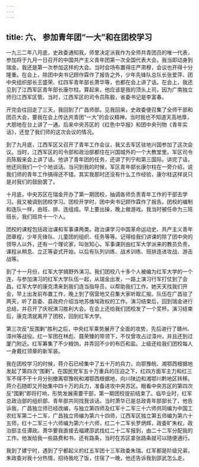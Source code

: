 ```yaml
---
---
---
```

title: 六、 参加青年团“一大”和在团校学习
---



一九三二年八月底，史政委通知我，师里决定派我作为全师共青团员的唯一代表，参加将于九月一日召开的中国共产主义青年团第一次全国代表大会。我当即动身到瑞金。我还是第一次参加这样的大会。当时会场布置得庄严肃穆，会议也开得十分隆重。在会上，除团中央书记顾作霖作了报告之外，少年先锋队总队长张爱萍、团中央组织部长王盛荣、红四军青年部长萧华等，也都在会上讲了话。在会上，我还见到了江西军区青年部长康尔柱。算起来，他应该是我的顶头上司，因为广南独立师归江西军区管。当时，江西军区的司令员陈毅，省委书记是李富春。

开完会往回走了三天，我回到了广昌师部。见我回来，史政委便召集了全师干部和团员大会，要我在会上传达共青团“一大”的会议精神。当时我也不知道天高地厚，大胆地在台上讲了一通。后来中央苏区的《红色中华报》和团中央刊物《青年实话》，还登了我们师的这次会议的情况。

到了九月底，江西军区又召开了青年工作会议，我又去军区驻地兴国参加了这次会议。当时，江西军区的司令部和政治部都住在兴国城外的一个大教堂里。军区司令员陈毅来会上讲了话。他讲了青年团的任务，还讲了列宁和第三国际。讲完了话，他还同我们一个个地谈话。当问到我的时候，军区青年部长康尔柱在一旁介绍，说我们师的青年工作搞得还不错。其实我那时还没有什么工作经验，康尔柱这样说只是对我们的鼓励罢了。

十月底，中央苏区在瑞金开办了第一期团校，抽调各师负责青年工作的干部去学习。我又被调到团校学习。团校开学时，团中央书记顾作霖作了报告。团校的编制和连队一样，由班、排、连组成。早上要出操，晚上做游戏。我当时被任命为三班班长，我们班共十一个人。

团校的课程包括政治课和军事课两类。政治课学习中国革命运动史、共产主义青年团章程，少年先锋队、儿童团的组织、任务等等。记得给我们讲课的除了团中央的领导人以外，还有一个理论家，叫张知心。军事课则由红军大学派来的教员负责，课程从稍息、立正等姿式开始，以后有队列训练、战术训练、班排连进攻战、游击战等。

到了十一月份，红军大学搞野外演习。我们团校八十多个人被编为红军大学的一个连，与参加演习的红军大学队伍一起，从瑞金出发，一路上演习行军打仗到了会昌。红军大学的康克清来到我们连当指导员，以帮助我们工作。她天天找我们开会，早上出发前布置工作，晚上到了宿营地又召集大家听取汇报。队伍在广昌驻了两天，听了县委、县政府介绍当地苏维埃政权的工作。演习结束后，回到瑞金进行总结，并召开了庆祝演习胜利大会。在会上还给我们团校发了一个奖杯。演习结束后，康克清就离开了团校，回到红军大学。

第三次反"反围剿"胜利之后，中央红军乘势展开了全面的攻势，先后进行了赣州、漳州等战役。红一军团在林彪、聂荣臻的带领下，不仅曾攻占过漳州，并且还到过厦门附近。红军筹集了不少粮饷，并弄回不少的布匹和盐。上级还给我们团校每人一身戴红领章的新军装。

我在团校学习的时候，蒋介石已经集中了五十万的兵力，向鄂豫皖、湘鄂西根据地发起了第四次“围剿”。在国民党军五十万重兵的压迫之下，红四方面军主力和红三军不得不于十月分别撤离鄂豫皖和湘鄂西根据地，向川陕边和湘鄂川黔地区转移。蒋介石随即又开始集中四十万的兵力，准备进攻中央苏区。眼看中央苏区的第四次反“围剿”即将打响，形势发展需要干部，第一期团校提前结束了。临毕业时，红军总政治部的组织部、青年部共同找我谈话。当时萧华已是总政青年部部长了，他告诉我，广昌独立师已经改编，与独立第四师及红军十二军三十六师共同编为中国工农红军第二十二军，广昌独立师编为第六十四师，江西军区独立第五师编为第六十五师，红十二军三十六师编为第六十六师，红二十二军长罗炳辉，政委旷朱权，政治部主任谭政。萧华要我直接去福建邵武找红二十二军报到，由二十二军分配我的工作。他发给我一些路费和书，还有路条，当时在苏区拿张路条就可以随便通行。

我到了建宁时，遇到了宁都起义的红五军团十三军政委朱瑞。红军都是阶级兄弟，朱政委对我十分热情，招待我吃了饭，住宿了一晚，他还告诉我到邵武怎么走。